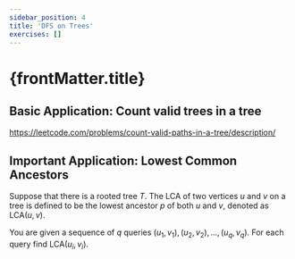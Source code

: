 ```yaml
---
sidebar_position: 4
title: 'DFS on Trees'
exercises: []
---
```


# {frontMatter.title}


## Basic Application: Count valid trees in a tree

https://leetcode.com/problems/count-valid-paths-in-a-tree/description/

## Important Application: Lowest Common Ancestors

Suppose that there is a rooted tree $T$.
The LCA of two vertices $u$ and $v$ on a tree is defined to be the lowest ancestor $p$ of both $u$ and $v$, denoted as $\textsf{LCA}(u, v)$.

You are given a sequence of $q$ queries $(u_1, v_1), (u_2, v_2), \ldots, (u_q, v_q)$.
For each query find $\textsf{LCA}(u_i, v_i)$.
